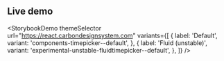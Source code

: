 ## Live demo

<StorybookDemo
  themeSelector
  url="https://react.carbondesignsystem.com"
  variants={[
    {
      label: 'Default',
      variant: 'components-timepicker--default',
    },
    {
      label: 'Fluid (unstable)',
      variant: 'experimental-unstable-fluidtimepicker--default',
    },
  ]}
/>
